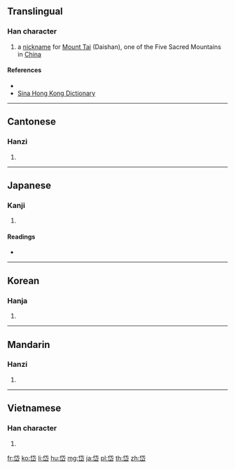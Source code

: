 {{character info/new}}
==Translingual==

===Han character===
{{Han char|rn=46|rad=山|as=05|sn=8|four=23772|canj=OPU|ids=⿱代山}}

# a [[nickname]] for [[w:Mount Tai|Mount Tai]] (Daishan), one of the Five Sacred Mountains in [[China]]

====References====
* {{Han ref|kx=0309.280|dkj=07997|dj=0609.240|hdz=10767.150|uh=5CB1|ud=23729|bh=A9A7|bd=43431}}
* [http://dictionary.sina.com.hk/p/word/%A9%A7 Sina Hong Kong Dictionary]

----

==Cantonese==

===Hanzi===
{{yue-hanzi|jyut=[[doi6]]|y=doi6}}

# {{defn|lang=yue|sort=山05}}

----

==Japanese==

===Kanji===
{{ja-kanji|grade=|rs=山05}}

# {{defn|lang=ja|sort=山05}}

====Readings====
* {{ja-readings|on=[[たい]] (tai), [[だい]] (dai)|kun=[[かわりあう]] (kawariau), [[はじめ]] (hajime)}}

----

==Korean==

===Hanja===
{{ko-hanja|hangeul=대|rv=dae|mr=tae}}

# {{defn|lang=ko|sort=山05}}

----

==Mandarin==

===Hanzi===
{{cmn-hanzi|pin=[[dài]] ([[dai4]])|wg=tai<sup>4</sup>}}

# {{defn|lang=cmn|sort=山05}}

----

==Vietnamese==

===Han character===
{{vi-hantu|[[đại]], [[đồi]], [[đai]]|rs=山05}}

# {{defn|lang=vi|sort=山05}}

[[fr:岱]]
[[ko:岱]]
[[li:岱]]
[[hu:岱]]
[[mg:岱]]
[[ja:岱]]
[[pl:岱]]
[[th:岱]]
[[zh:岱]]